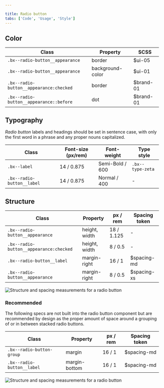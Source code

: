 ```yaml
---

title: Radio button
tabs: ['Code', 'Usage', 'Style']
---
```


## Color

| Class                                   | Property         | SCSS      |
| --------------------------------------- | ---------------- | --------- |
| `.bx--radio-button__appearance`         | border           | $ui-05    |
| `.bx--radio-button__appearance`         | background-color | $ui-01    |
| `.bx--radio-button__appearance:checked` | border           | $brand-01 |
| `.bx--radio-button__appearance::before` | dot              | $brand-01 |

## Typography

_Radio button_ labels and headings should be set in sentence case, with only the first word in a phrase and any proper nouns capitalized.

| Class                      | Font-size (px/rem) | Font-weight     | Type style       |
| -------------------------- | ------------------ | --------------- | ---------------- |
| `.bx--label`               | 14 / 0.875         | Semi-Bold / 600 | `.bx--type-zeta` |
| `.bx--radio-button__label` | 14 / 0.875         | Normal / 400    | -                |

## Structure

| Class                                     | Property      | px / rem   | Spacing token |
| ----------------------------------------- | ------------- | ---------- | ------------- |
| `.bx--radio-button__appearance`           | height, width | 18 / 1.125 | -             |
| `.bx--radio-button__appearance:checked`   | height, width | 8 / 0.5    | -             |            
| `.bx--radio-button__label`                | margin-right  | 16 / 1     | $spacing-md   |
| `.bx--radio-button__appearance`           | margin-right  | 8 / 0.5    | $spacing-xs   |

<ImageComponent fixed="default" caption="Structure and spacing measurements for radio button | px | rem">

![Structure and spacing measurements for a radio button](images/radio-button-style-1.png)

</ImageComponent>

### Recommended

The following specs are not built into the radio button component but are recommended by design as the proper amount of space around a grouping of or in between stacked radio buttons.

| Class                      | Property      | px / rem | Spacing token |
| -------------------------- | ------------- | -------- | ------------- |
| `.bx--radio-button-group`  | margin        | 16 / 1   | $spacing-md   |
| `.bx--radio-button__label` | margin-bottom | 16 / 1   | $spacing-md   |

<ImageComponent fixed="default" caption="Recommended structure and spacing measurements for radio button | px | rem">

![Structure and spacing measurements for a radio button](images/radio-button-style-2.png)

</ImageComponent>
